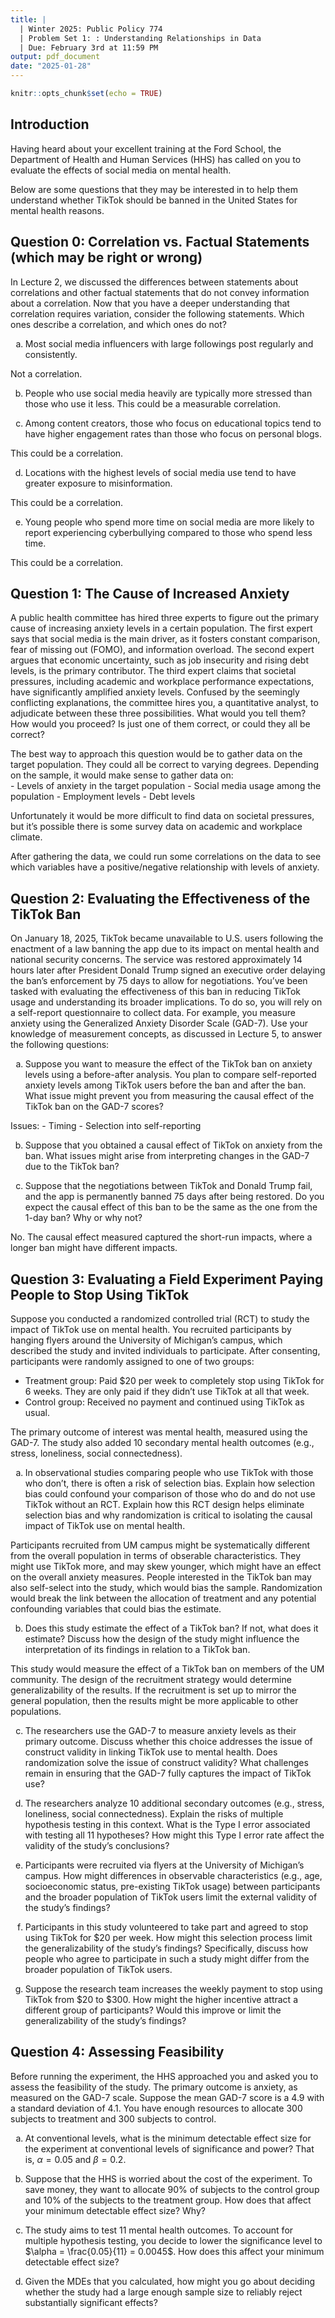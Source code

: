 ```yaml
---
title: |
  | Winter 2025: Public Policy 774
  | Problem Set 1: : Understanding Relationships in Data
  | Due: February 3rd at 11:59 PM
output: pdf_document
date: "2025-01-28"
---
```


```r
knitr::opts_chunk$set(echo = TRUE)
```

## Introduction  

Having heard about your excellent training at the Ford School, the Department of Health and Human Services (HHS) has called on you to evaluate the effects of social media on mental health.  

Below are some questions that they may be interested in to help them understand whether TikTok should be banned in the United States for mental health
reasons.

## Question 0: Correlation vs. Factual Statements (which may be right or wrong)  

In Lecture 2, we discussed the differences between statements about correlations and other factual statements that do not convey information about a correlation. Now that you have a deeper understanding that correlation requires variation, consider the following statements. Which ones describe a correlation, and which ones do not?  

(a) Most social media influencers with large followings post regularly and consistently.  

Not a correlation.

(b) People who use social media heavily are typically more stressed than those who use it less. 
This could be a measurable correlation.  

(c) Among content creators, those who focus on educational topics tend to have higher engagement rates than those who focus on personal blogs.  

This could be a correlation.  

(d) Locations with the highest levels of social media use tend to have greater exposure to misinformation.  

This could be a correlation.  

(e) Young people who spend more time on social media are more likely to report experiencing cyberbullying compared to those who spend less time.  

This could be a correlation.  

## Question 1: The Cause of Increased Anxiety  

A public health committee has hired three experts to figure out the primary cause of increasing anxiety levels in a certain population. The first expert says that social media is the main driver, as it fosters constant comparison, fear of missing out (FOMO), and information overload. The second expert argues that economic uncertainty, such as job insecurity and rising debt levels, is the primary contributor. The third expert claims that societal pressures, including academic and workplace performance expectations, have significantly amplified anxiety levels. Confused by the seemingly conflicting explanations, the committee hires you, a quantitative analyst, to adjudicate between these three possibilities. What would you tell them? How would you proceed? Is just one of them correct, or could they all be correct?  

The best way to approach this question would be to gather data on the target population. They could all be correct to varying degrees. Depending on the sample, it would make sense to gather data on:  
- Levels of anxiety in the target population
- Social media usage among the population
- Employment levels
- Debt levels

Unfortunately it would be more difficult to find data on societal pressures, but it's possible there is some survey data on academic and workplace climate.  

After gathering the data, we could run some correlations on the data to see which variables have a positive/negative relationship with levels of anxiety.

## Question 2: Evaluating the Effectiveness of the TikTok Ban  

On January 18, 2025, TikTok became unavailable to U.S. users following the enactment of a law banning the app due to its impact on mental health and national security concerns. The service was restored approximately 14 hours later after President Donald Trump signed an executive order delaying the ban's enforcement by 75 days to allow for negotiations. You've been tasked with evaluating the effectiveness of this ban in reducing TikTok usage and understanding its broader implications. To do so, you will rely on a self-report questionnaire to collect data. For example, you measure anxiety using the Generalized Anxiety Disorder Scale (GAD-7). Use your knowledge of measurement concepts, as discussed in Lecture 5, to answer the following questions:  

(a) Suppose you want to measure the effect of the TikTok ban on anxiety levels using a before-after analysis. You plan to compare self-reported anxiety levels among
TikTok users before the ban and after the ban. What issue might prevent you from measuring the causal effect of the TikTok ban on the GAD-7 scores?  

Issues: 
- Timing
- Selection into self-reporting

(b) Suppose that you obtained a causal effect of TikTok on anxiety from the ban. What issues might arise from interpreting changes in the GAD-7 due to the TikTok ban?  



(c) Suppose that the negotiations between TikTok and Donald Trump fail, and the app is permanently banned 75 days after being restored. Do you expect the causal effect of this ban to be the same as the one from the 1-day ban? Why or why not?  

No. The causal effect measured captured the short-run impacts, where a longer ban might have different impacts.  

## Question 3: Evaluating a Field Experiment Paying People to Stop Using TikTok  

Suppose you conducted a randomized controlled trial (RCT) to study the impact of TikTok use on mental health. You recruited participants by hanging flyers around the University of Michigan's campus, which described the study and invited individuals to participate. After consenting, participants were randomly assigned to one of two groups:  

-  Treatment group: Paid \$20 per week to completely stop using TikTok for 6 weeks. They are only paid if they didn't use TikTok at all that week.  
-  Control group: Received no payment and continued using TikTok as usual.  

The primary outcome of interest was mental health, measured using the GAD-7. The study also added 10 secondary mental health outcomes (e.g., stress, loneliness, social
connectedness).  

(a) In observational studies comparing people who use TikTok with those who don't, there is often a risk of selection bias. Explain how selection bias could confound your comparison of those who do and do not use TikTok without an RCT. Explain how this RCT design helps eliminate selection bias and why randomization is critical to isolating the causal impact of TikTok use on mental health.  

Participants recruited from UM campus might be systematically different from the overall population in terms of obserable characteristics. They might use TikTok more, and may skew younger, which might have an effect on the overall anxiety measures. People interested in the TikTok ban may also self-select into the study, which would bias the sample. Randomization would break the link between the allocation of treatment and any potential confounding variables that could bias the estimate.  

(b) Does this study estimate the effect of a TikTok ban? If not, what does it estimate? Discuss how the design of the study might influence the interpretation of its findings in relation to a TikTok ban.  

This study would measure the effect of a TikTok ban on members of the UM community. The design of the recruitment strategy would determine generalizability of the results. If the recruitment is set up to mirror the general population, then the results might be more applicable to other populations.  

(c) The researchers use the GAD-7 to measure anxiety levels as their primary outcome. Discuss whether this choice addresses the issue of construct validity in linking TikTok use to mental health. Does randomization solve the issue of construct validity? What challenges remain in ensuring that the GAD-7 fully captures the impact of TikTok use?  

(d) The researchers analyze 10 additional secondary outcomes (e.g., stress, loneliness, social connectedness). Explain the risks of multiple hypothesis testing in this context. What is the Type I error associated with testing all 11 hypotheses? How might this Type I error rate affect the validity of the study’s conclusions?  

(e) Participants were recruited via flyers at the University of Michigan’s campus. How might differences in observable characteristics (e.g., age, socioeconomic status, pre-existing TikTok usage) between participants and the broader population of TikTok users limit the external validity of the study's findings?  

(f) Participants in this study volunteered to take part and agreed to stop using TikTok for \$20 per week. How might this selection process limit the generalizability of the study's findings? Specifically, discuss how people who agree to participate in such a study might differ from the broader population of TikTok users.  

(g) Suppose the research team increases the weekly payment to stop using TikTok from \$20 to \$300. How might the higher incentive attract a different group of
participants? Would this improve or limit the generalizability of the study's findings?  

## Question 4: Assessing Feasibility  

Before running the experiment, the HHS approached you and asked you to assess the feasibility of the study. The primary outcome is anxiety, as measured on the GAD-7 scale. Suppose the mean GAD-7 score is a 4.9 with a standard deviation of 4.1. You have enough resources to allocate 300 subjects to treatment and 300 subjects to control.  

(a) At conventional levels, what is the minimum detectable effect size for the experiment at conventional levels of significance and power? That is, $\alpha = 0.05$  and $\beta = 0.2$.  

(b) Suppose that the HHS is worried about the cost of the experiment. To save money, they want to allocate 90% of subjects to the control group and 10% of the subjects to the treatment group. How does that affect your minimum detectable effect size? Why?  

(c) The study aims to test 11 mental health outcomes. To account for multiple hypothesis testing, you decide to lower the significance level to $\alpha = \frac{0.05}{11} = 0.0045$. How does this affect your minimum detectable effect size?  

(d) Given the MDEs that you calculated, how might you go about deciding whether the study had a large enough sample size to reliably reject substantially significant
effects?  

